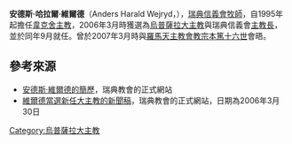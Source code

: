 '''安德斯·哈拉爾·維爾德'''（Anders Harald Wejryd，{{bd|1948年|8月8日}}），[[瑞典信義會|瑞典信義會]][[牧師|牧師]]，自1995年起擔任[[韋克舍教區|韋克舍主教]]，2006年3月時獲選為[[烏普薩拉大主教|烏普薩拉大主教]]與瑞典信義會[[主教長|主教長]]，並於同年9月就任。曾於2007年3月時與[[羅馬天主教會|羅馬天主教會]][[教宗|教宗]][[本篤十六世|本篤十六世]]會晤。

{{start box}}
{{succession box|title=[[烏普薩拉大主教|烏普薩拉大主教]]<br>瑞典信義會主教長|before=[[卡爾·古斯塔夫·希爾丁·哈默|卡爾·古斯塔夫·希爾丁·哈默]]|after=現任|years=2006年–現今}}
{{end box}}

== 參考來源 ==
*[https://web.archive.org/web/20060515184449/http://www.svenskakyrkan.se/ArticlePages/200602/08/20060208111055_svksfo514/20060208111055_svksfo514.dbp.asp 安德斯·維爾德的簡歷]，瑞典教會的正式網站
*[https://web.archive.org/web/20071212215203/http://www.svenskakyrkan.se/ArticlePages/200603/29/20060329132103_svksfo245/20060329132103_svksfo245.dbp.asp 維爾德當選新任大主教的新聞稿]，瑞典教會的正式網站，日期為2006年3月30日

{{Authority control}}
{{DEFAULTSORT:Wejryd, Anders}}
[[Category:烏普薩拉大主教|Category:烏普薩拉大主教]]